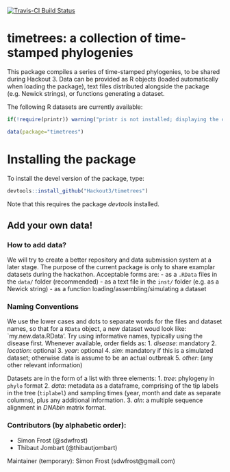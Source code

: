 [![Travis-CI Build Status](https://travis-ci.org/Hackout3/timetrees.svg?branch=master)](https://travis-ci.org/Hackout3/timetrees)

# timetrees: a collection of time-stamped phylogenies

This package compiles a series of time-stamped phylogenies, to be shared during Hackout 3.
Data can be provided as R objects (loaded automatically when loading the package), text files distributed alongside the package (e.g. Newick strings), or functions generating a dataset.

The following R datasets are currently available:
```r
if(!require(printr)) warning("printr is not installed; displaying the content of 'data(...)' may not work")
```

```r
data(package="timetrees")
```

# Installing the package

To install the devel version of the package, type:
```r
devtools::install_github("Hackout3/timetrees")
```

Note that this requires the package *devtools* installed.

## Add your own data!

### How to add data?
We will try to create a better repository and data submission system at a later stage.
The purpose of the current package is only to share examplar datasets during the hackathon. 
Acceptable forms are:
- as a `.RData` files in the `data/` folder (recommended)
- as a text file in the `inst/` folder (e.g. as a Newick string)
- as a function loading/assembling/simulating a dataset

### Naming Conventions
We use the lower cases and dots to separate words for the files and dataset names, so that for a `RData` object, a new dataset woud look like: `my.new.data.RData'. Try using informative names, typically using the disease first. Whenever available, order fields as:
   1. *disease*: mandatory
   2. *location*: optional
   3. *year*: optional
   4. *sim*: mandatory if this is a simulated dataset; otherwise data is assume to be an actual outbreak
   5. *other*: (any other relevant information)

Datasets are in the form of a list with three elements:
   1. *tree*: phylogeny in ```phylo``` format
   2. *data*: metadata as a dataframe, comprising of the tip labels in the tree (```tiplabel```) and sampling times (year, month and date as separate columns), plus any additional information.
   3. *aln*: a multiple sequence alignment in *DNAbin* matrix format.

### Contributors (by alphabetic order):
- Simon Frost (@sdwfrost)
- Thibaut Jombart (@thibautjombart)

Maintainer (temporary): Simon Frost (sdwfrost@gmail.com)
